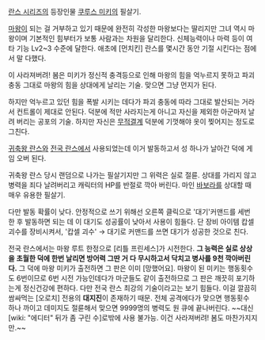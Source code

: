 [[란스 시리즈]]의 등장인물 [[쿠루스 미키]]의 필살기.

[[마왕]]이 되는 걸 거부하고 있기 때문에 완전히 각성한 마왕보다는 딸리지만 그녀 역시 마왕이며 기본적인 힘부터가 보통 사람과는 차원을 달리한다. 신체능력이나 마력 등이 여타 기능 Lv2~3 수준에 달한다. 애초에 [먼치킨] 란스를 몇시간 동안 기절 시킨다는 점에서 말 다했다.

이 사라져버려! 봄은 미키가 정신적 충격등으로 인해 마왕의 힘을 억누르지 못하고 파괴 충동 그대로 마왕의 힘을 상대에게 날리는 기술. 맞으면 그냥 먼지가 된다.

하지만 억누르고 있던 힘을 폭발 시키는 데다가 파괴 충동에 따라 그대로 발산되는 거라서 컨트롤이 제대로 안된다. 덕분에 적만 사라지는게 아니고 자신을 제외한 아군마저 날려 버리는 공포의 기술. 하지만 자신은 [[무적결계]] 덕분에 기껏해야 옷이 찢어지는 정도로 그친다.

[[귀축왕 란스]]와 [[전국 란스]]에서 사용되었는데 이거 발동하고서 성 하나가 날아간 덕에 게임 오버 된다.

귀축왕 란스 당시 랜덤으로 나가는 필살기지만 그 위력은 실로 절륜. 상대를 가리지 않고 병력을 죄다 날려버리고 캐릭터의 HP를 반절로 깍아 버린다. 마인 [[바보라]]를 상대할 때 매우 유용한 필살기.

다만 발동 확률이 낮다. 안정적으로 쓰기 위해선 오른쪽 클릭으로 '대기'커맨드를 세번 한 후 발동하면 되는 데 이 대기도 성공률이 낮아서 사용이 힘들다. 단 장비 아이템 캅셀 괴수를 장비시켜서, '캅셀 괴수' → 대기로 커맨드를 쓰면 대기가 성공한 것으로 친다.

전국 란스에서는 마왕 루트 한정으로 [리틀 프린세스]가 시전한다. '''그 능력은 실로 상상을 초월한 덕에 한번 날리면 방어력 그딴 거 다 무시하고서 닥치고 병사를 9천 깍아버린다.''' 그 덕에 마왕 미키가 출전하면 그 판은 이미 [망했어요]. 마왕이 된 미키는 행동횟수도 6번이므로 6번 시전 가능인데다가 마군들도 같이 출전하므로 그 판은 깨끗히 포기하는게 정신건강에 편하다. 다만 전국 란스 최강의 기술이라고는 보기 힘들다. 이걸 깔끔히 쌈싸먹는 [오로치] 전용의 '''대지진'''이 존재하기 때문. 전체 공격에다가 맞으면 행동횟수 하나 까이고 데미지도 절륜해서 맞으면 9999명의 병력도 원 큐에 끝나버린다. ~~대신 [wiki: "에디터" 뒤가 좀 구린 수]로밖에 사용 불가능. 이건 사라져버려! 봄도 마찬가지지만.~~

